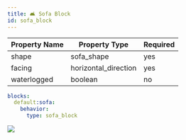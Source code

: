 ```yaml
---
title: 🛋️ Sofa Block
id: sofa_block
---
```


| Property Name | Property Type        | Required |
|---------------|----------------------|----------|
| shape         | sofa_shape           | yes      |
| facing        | horizontal_direction | yes      |
| waterlogged   | boolean              | no       |

```yml
blocks:
  default:sofa:
    behavior:
      type: sofa_block
```

![](/img/sofa_block.png)